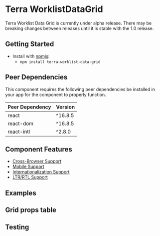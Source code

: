 


<Badge />

# Terra WorklistDataGrid

<Notice variant="important" ariaLevel="2">
Terra Worklist Data Grid is currently under alpha release. There may be breaking changes between releases until it is stable with the 1.0 release.
</Notice>


## Getting Started

- Install with [npmjs](https://www.npmjs.com):
  - `npm install terra-worklist-data-grid`

<!-- AUTO-GENERATED-CONTENT:START Peer Dependencies -->
## Peer Dependencies

This component requires the following peer dependencies be installed in your app for the component to properly function.

| Peer Dependency | Version |
|-|-|
| react | ^16.8.5 |
| react-dom | ^16.8.5 |
| react-intl | ^2.8.0 |

<!-- AUTO-GENERATED-CONTENT:END -->

## Component Features

 * [Cross-Browser Support](https://engineering.cerner.com/terra-ui/about/terra-ui/component-standards#cross-browser-support)
 * [Mobile Support](https://engineering.cerner.com/terra-ui/about/terra-ui/component-standards#mobile-support)
 * [Internationalization Support](https://engineering.cerner.com/terra-ui/about/terra-ui/component-standards#internationalization-i18n)
 * [LTR/RTL Support](https://engineering.cerner.com/terra-ui/about/terra-ui/component-standards#ltr--rtl)

## Examples
<DefaultWorklistDataGrid title= 'Default Worklist Data Grid' />

<WorklistDataGridColumnStates title= 'Worklist Data Grid Column States' />

## Grid props table
<WorklistDataGridPropsTable />

## Testing



